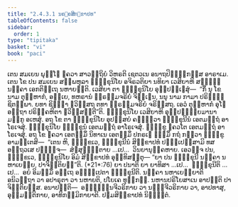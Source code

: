 ```yaml
---
title: "2.4.3.1 ນຄ຺ຄສິກ຺ຂາປທ"
tableOfContents: false
sidebar:
  order: 1
type: "tipitaka"
basket: "vi"
book: "paci"
---
```



<DynamicBreadcrumb />

<Division number="883" book="paci">

<Paragraph number="2785" book="paci">
ເຕນ ສມເຍນ ພຸທ຺ໂຘ ຠຄວາ ສາວຕ຺ຖິຍໍ ວິຫຣຕິ ເຊຕວເນ ອນາຖປິຓ຺ຑິກສ຺ສ ອາຣາເມ. ເຕນ ໂຂ ປນ ສມເຍນ ສມ຺ພຫຸລາ ຠິກ຺ຂຸນິໂຍ ອຈິຣວຕິຍາ ນທິຍາ ເວສິຍາຫິ ສທ຺ຘິໍ ນຄ຺ຄາ ເອກຕິຕ຺ເຖ ນຫາຍນ຺ຕິ. ເວສິຍາ ຕາ ຠິກ຺ຂຸນິໂຍ ອຸປ຺ປຓ຺ເຑສຸໍ—  “ກິໍ ນຸ ໂຂ ນາມ ຕຸມ຺ຫາກໍ, ອຍ຺ເຍ, ທຫຣານໍ ພ຺ຣຫ຺ມຈຣິຍໍ ຈິຓ຺ເຓນ, ນນຸ ນາມ ກາມາ ປຣິຠຸຎ຺ຊິຕພ຺ພາ. ຍທາ ຊິຓ຺ຓາ ຠວິສ຺ສຖ ຕທາ ພ຺ຣຫ຺ມຈຣິຍໍ ຈຣິສ຺ສຖ. ເອວໍ ຕຸມ຺ຫາກໍ ອຸໂຠ ອຕ຺ຖາ ປຣິຄ຺ຄຫິຕາ ຠວິສ຺ສນ຺ຕີ”ຕິ. ຠິກ຺ຂຸນິໂຍ ເວສິຍາຫິ ອຸປ຺ປຓ຺ຑິຍມານາ ມງ຺ກູ ອເຫສຸໍ. ອຖ ໂຂ ຕາ ຠິກ຺ຂຸນິໂຍ ອຸປສ຺ສຍໍ ຄນ຺ຕ຺ວາ ຠິກ຺ຂຸນີນໍ ເອຕມຕ຺ຖໍ ອາໂຣເຈສຸໍ. ຠິກ຺ຂຸນິໂຍ ຠິກ຺ຂູນໍ ເອຕມຕ຺ຖໍ ອາໂຣເຈສຸໍ. ຠິກ຺ຂູ ຠຄວໂຕ ເອຕມຕ຺ຖໍ ອາໂຣເຈສຸໍ. ອຖ ໂຂ ຠຄວາ ເອຕສ຺ມິໍ ນິທາເນ ເອຕສ຺ມິໍ ປກຣເຓ ຘມ຺ມິໍ ກຖໍ ກຕ຺ວາ ຠິກ຺ຂູ ອາມນ຺ເຕສິ—  “ເຕນ ຫິ, ຠິກ຺ຂເວ, ຠິກ຺ຂຸນີນໍ ສິກ຺ຂາປທໍ ປຎ຺ຎເປສ຺ສາມິ ທສ ອຕ຺ຖວເສ ປຏິຈ຺ຈ—  ສໍຆສຸຏ຺ຐຸຕາຍ …ເປ…  ວິນຍານຸຄ຺ຄຫາຍ. ເອວຎ຺ຈ ປນ, ຠິກ຺ຂເວ, ຠິກ຺ຂຸນິໂຍ ອິມໍ ສິກ຺ຂາປທໍ ອຸທ຺ທິສນ຺ຕຸ—
</Paragraph>

</Division>
<Division number="884" book="paci">

<Paragraph number="2786" book="paci">
<Emphasis>“ຍາ ປນ ຠິກ຺ຂຸນີ ນຄ຺ຄາ ນຫາເຍຍ຺ຍ, ປາຈິຕ຺ຕິຍນ຺”</Emphasis>ຕິ. (*21*:<Emphasis>76</Emphasis>)
</Paragraph>

</Division>
<Division number="885" book="paci">

<Paragraph number="2787" book="paci">
<Emphasis>ຍາ ປນາ</Emphasis>ຕິ ຍາ ຍາທິສາ …ເປ…  <Emphasis>ຠິກ຺ຂຸນີ</Emphasis>ຕິ …ເປ…  ອຍໍ ອິມສ຺ມິໍ ອຕ຺ເຖ ອຘິປ຺ເປຕາ ຠິກ຺ຂຸນີຕິ.
</Paragraph>

<Paragraph number="2788" book="paci">
<Emphasis>ນຄ຺ຄາ ນຫາເຍຍ຺ຍາ</Emphasis>ຕິ ອນິວຕ຺ຖາ ວາ ອປາຣຸຕາ ວາ ນຫາຍຕິ, ປໂຍເຄ ທຸກ຺ກຏໍ. ນຫານປຣິໂຍສາເນ ອາປຕ຺ຕິ ປາຈິຕ຺ຕິຍສ຺ສ.
</Paragraph>

</Division>
<Division number="886" book="paci">

<Paragraph number="2789" book="paci">
ອນາປຕ຺ຕິ—  ອຈ຺ຉິນ຺ນຈີວຣິກາຍ ວາ ນຏ຺ຐຈີວຣິກາຍ ວາ, ອາປທາສຸ, ອຸມ຺ມຕ຺ຕິກາຍ, ອາທິກມ຺ມິກາຍາຕິ.

</Paragraph>
</Division>

<Paragraph number="2790" type="center" book="paci">
ປຐມສິກ຺ຂາປທໍ ນິຏ຺ຐິຕໍ.
</Paragraph>